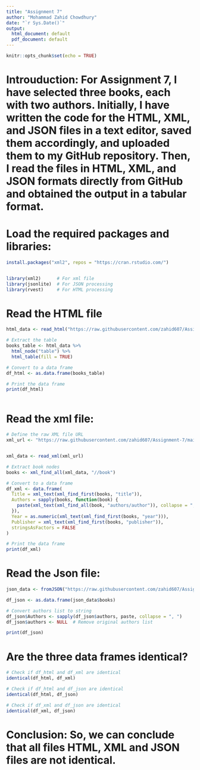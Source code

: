 ---
title: "Assignment 7"
author: "Mohammad Zahid Chowdhury"
date: "`r Sys.Date()`"
output:
  html_document: default
  pdf_document: default
---

```{r setup, include=FALSE}
knitr::opts_chunk$set(echo = TRUE)
```


# Introuduction: For Assignment 7, I have selected three books, each with two authors. Initially, I have written the code for the HTML, XML, and JSON files in a text editor, saved them accordingly, and uploaded them to my GitHub repository. Then, I read the files in HTML, XML, and JSON formats directly from GitHub and obtained the output in a tabular format.


# Load the required packages and libraries:

```{r}

install.packages("xml2", repos = "https://cran.rstudio.com/")


library(xml2)      # For xml file
library(jsonlite)  # For JSON processing
library(rvest)     # For HTML processing

```



# Read the HTML file


```{r}

html_data <- read_html("https://raw.githubusercontent.com/zahid607/Assignment-7/refs/heads/main/books.html")

# Extract the table
books_table <- html_data %>%
  html_node("table") %>%
  html_table(fill = TRUE)

# Convert to a data frame
df_html <- as.data.frame(books_table)

# Print the data frame
print(df_html)



```


# Read the xml file:

```{r}

# Define the raw XML file URL
xml_url <- "https://raw.githubusercontent.com/zahid607/Assignment-7/main/books.xml"


xml_data <- read_xml(xml_url)

# Extract book nodes
books <- xml_find_all(xml_data, "//book")

# Convert to a data frame
df_xml <- data.frame(
  Title = xml_text(xml_find_first(books, "title")),
  Authors = sapply(books, function(book) {
    paste(xml_text(xml_find_all(book, "authors/author")), collapse = ", ")
  }),
  Year = as.numeric(xml_text(xml_find_first(books, "year"))),
  Publisher = xml_text(xml_find_first(books, "publisher")),
  stringsAsFactors = FALSE
)

# Print the data frame
print(df_xml)


```

# Read the Json file:

```{r}
json_data <- fromJSON("https://raw.githubusercontent.com/zahid607/Assignment-7/refs/heads/main/books.json")

df_json <- as.data.frame(json_data$books)

# Convert authors list to string
df_json$Authors <- sapply(df_json$authors, paste, collapse = ", ")
df_json$authors <- NULL  # Remove original authors list

print(df_json)

```


# Are the three data frames identical? 


```{r}

# Check if df_html and df_xml are identical
identical(df_html, df_xml)

# Check if df_html and df_json are identical
identical(df_html, df_json)

# Check if df_xml and df_json are identical
identical(df_xml, df_json)


```

# Conclusion: So, we can conclude that all files HTML, XML and JSON files are not identical.

